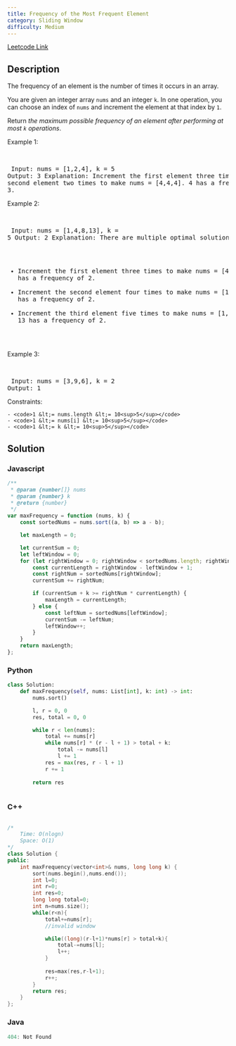 ```yaml
---
title: Frequency of the Most Frequent Element
category: Sliding Window
difficulty: Medium
---
```


<Callout>

[Leetcode Link](https://leetcode.com/problems/frequency-of-the-most-frequent-element)

</Callout>

## Description
The frequency of an element is the number of times it occurs in an array.

You are given an integer array <code>nums</code> and an integer <code>k</code>. In one operation, you can choose an index of <code>nums</code> and increment the element at that index by <code>1</code>.

Return *the maximum possible frequency of an element after performing at most *<code>k</code>* operations*.

 
Example 1:

<br /><pre className="overflow-x-auto">
Input: nums = [1,2,4], k = 5
Output: 3
Explanation: Increment the first element three times and the second element two times to make nums = [4,4,4].
4 has a frequency of 3.</pre>

Example 2:

<br /><pre className="overflow-x-auto">
Input: nums = [1,4,8,13], k = 5
Output: 2
Explanation: There are multiple optimal solutions:
- Increment the first element three times to make nums = [4,4,8,13]. 4 has a frequency of 2.
- Increment the second element four times to make nums = [1,8,8,13]. 8 has a frequency of 2.
- Increment the third element five times to make nums = [1,4,13,13]. 13 has a frequency of 2.
</pre>

Example 3:

<br /><pre className="overflow-x-auto">
Input: nums = [3,9,6], k = 2
Output: 1
</pre>

 
Constraints:


	- <code>1 &lt;= nums.length &lt;= 10<sup>5</sup></code>
	- <code>1 &lt;= nums[i] &lt;= 10<sup>5</sup></code>
	- <code>1 &lt;= k &lt;= 10<sup>5</sup></code>



## Solution

### Javascript
```javascript
/**
 * @param {number[]} nums
 * @param {number} k
 * @return {number}
 */
var maxFrequency = function (nums, k) {
    const sortedNums = nums.sort((a, b) => a - b);

    let maxLength = 0;

    let currentSum = 0;
    let leftWindow = 0;
    for (let rightWindow = 0; rightWindow < sortedNums.length; rightWindow++) {
        const currentLength = rightWindow - leftWindow + 1;
        const rightNum = sortedNums[rightWindow];
        currentSum += rightNum;

        if (currentSum + k >= rightNum * currentLength) {
            maxLength = currentLength;
        } else {
            const leftNum = sortedNums[leftWindow];
            currentSum -= leftNum;
            leftWindow++;
        }
    }
    return maxLength;
};

```
### Python
```python
class Solution:
    def maxFrequency(self, nums: List[int], k: int) -> int:
        nums.sort()

        l, r = 0, 0
        res, total = 0, 0

        while r < len(nums):
            total += nums[r]
            while nums[r] * (r - l + 1) > total + k:
                total -= nums[l]
                l += 1
            res = max(res, r - l + 1)
            r += 1
        
        return res
        

```
### C++
```cpp

/*
    Time: O(nlogn)
    Space: O(1)
*/
class Solution {
public:
    int maxFrequency(vector<int>& nums, long long k) {
        sort(nums.begin(),nums.end());
        int l=0;
        int r=0;
        int res=0;
        long long total=0;
        int n=nums.size();
        while(r<n){
            total+=nums[r];
            //invalid window

            while((long)(r-l+1)*nums[r] > total+k){
                total-=nums[l];
                l++;
            }
            
            res=max(res,r-l+1);
            r++;
        }
        return res;
    }
};
```
### Java
```java
404: Not Found
```


